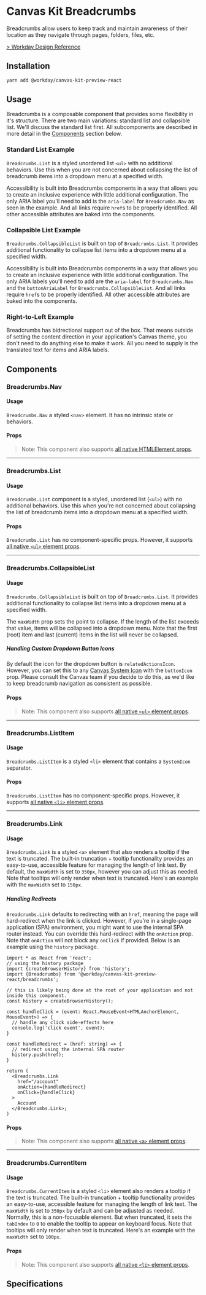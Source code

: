 

<Meta title="Preview/Breadcrumbs/React" component={Breadcrumbs} />

# Canvas Kit Breadcrumbs

Breadcrumbs allow users to keep track and maintain awareness of their location as they navigate
through pages, folders, files, etc.

[> Workday Design Reference](https://design.workday.com/components/navigation/breadcrumbs)

## Installation

```sh
yarn add @workday/canvas-kit-preview-react
```

## Usage

Breadcrumbs is a composable component that provides some flexibility in it's structure. There are
two main variations: standard list and collapsible list. We'll discuss the standard list first. All
subcomponents are described in more detail in the [Components](#components) section below.

### Standard List Example

`Breadcrumbs.List` is a styled unordered list `<ul>` with no additional behaviors. Use this when you
are not concerned about collapsing the list of breadcrumb items into a dropdown menu at a specified
width.

Accessibility is built into Breadcrumbs components in a way that allows you to create an inclusive
experience with little additional configuration. The only ARIA label you'll need to add is the
`aria-label` for `Breadcrumbs.Nav` as seen in the example. And all links require `href`s to be
properly identified. All other accessible attributes are baked into the components.

<ExampleCodeBlock code={StandardList} />

### Collapsible List Example

`Breadcrumbs.CollapsibleList` is built on top of `Breadcrumbs.List`. It provides additional
functionality to collapse list items into a dropdown menu at a specified width.

Accessibility is built into Breadcrumbs components in a way that allows you to create an inclusive
experience with little additional configuration. The only ARIA labels you'll need to add are the
`aria-label` for `Breadcrumbs.Nav` and the `buttonAriaLabel` for `Breadcrumbs.CollapsibleList`. And
all links require `href`s to be properly identified. All other accessible attributes are baked into
the components.

<ExampleCodeBlock code={CollapsibleList} />

### Right-to-Left Example

Breadcrumbs has bidrectional support out of the box. That means outside of setting the content
direction in your application's Canvas theme, you don't need to do anything else to make it work.
All you need to supply is the translated text for items and ARIA labels.

<ExampleCodeBlock code={RTLCollapsibleList} />

## Components

### Breadcrumbs.Nav

#### Usage

`Breadcrumbs.Nav` a styled `<nav>` element. It has no intrinsic state or behaviors.

#### Props

<ArgsTable of={Breadcrumbs.Nav} />

> Note: This component also supports
> [all native HTMLElement props](https://developer.mozilla.org/en-US/docs/Web/HTML/Global_attributes).

---

### Breadcrumbs.List

#### Usage

`Breadcrumbs.List` component is a styled, unordered list (`<ul>`) with no additional behaviors. Use
this when you're not concerned about collapsing the list of breadcrumb items into a dropdown menu at
a specified width.

#### Props

`Breadcrumbs.List` has no component-specific props. However, it supports
[all native `<ul>` element props](https://developer.mozilla.org/en-US/docs/Web/HTML/Element/ul#Attributes).

---

### Breadcrumbs.CollapsibleList

#### Usage

`Breadcrumbs.CollapsibleList` is built on top of `Breadcrumbs.List`. It provides additional
functionality to collapse list items into a dropdown menu at a specified width.

The `maxWidth` prop sets the point to collapse. If the length of the list exceeds that value, items
will be collapsed into a dropdown menu. Note that the first (root) item and last (current) items in
the list will never be collapsed.

##### Handling Custom Dropdown Button Icons

By default the icon for the dropdown button is `relatedActionsIcon`. However, you can set this to
any [Canvas System Icon](https://design.workday.com/tokens/assets/icons/system-icons) with the
`buttonIcon` prop. Please consult the Canvas team if you decide to do this, as we'd like to keep
breadcrumb navigation as consistent as possible.

#### Props

<ArgsTable of={Breadcrumbs.CollapsibleList} />

> Note: This component also supports
> [all native `<ul>` element props](https://developer.mozilla.org/en-US/docs/Web/HTML/Element/ul#Attributes).

---

### Breadcrumbs.ListItem

#### Usage

`Breadcrumbs.ListItem` is a styled `<li>` element that contains a `SystemIcon` separator.

#### Props

`Breadcrumbs.ListItem` has no component-specific props. However, it supports
[all native `<li>` element props](https://developer.mozilla.org/en-US/docs/Web/HTML/Element/li#Attributes).

---

### Breadcrumbs.Link

#### Usage

`Breadcrumbs.Link` is a styled `<a>` element that also renders a tooltip if the text is truncated.
The built-in truncation + tooltip functionality provides an easy-to-use, accessible feature for
managing the length of link text. By default, the `maxWidth` is set to `350px`, however you can
adjust this as needed. Note that tooltips will only render when text is truncated. Here's an example
with the `maxWidth` set to `150px`.

<ExampleCodeBlock code={LinkTruncation} />

##### Handling Redirects

`Breadcrumbs.Link` defaults to redirecting with an `href`, meaning the page will hard-redirect when
the link is clicked. However, if you're in a single-page application (SPA) environment, you might
want to use the internal SPA router instead. You can override this hard-redirect with the `onAction`
prop. Note that `onAction` will not block any `onClick` if provided. Below is an example using the
`history` package.

```tsx
import * as React from 'react';
// using the history package
import {createBrowserHistory} from 'history';
import {Breadcrumbs} from '@workday/canvas-kit-preview-react/breadcrumbs';

// this is likely being done at the root of your application and not inside this component.
const history = createBrowserHistory();

const handleClick = (event: React.MouseEvent<HTMLAnchorElement, MouseEvent>) => {
  // handle any click side-effects here
  console.log('click event', event);
}

const handleRedirect = (href: string) => {
  // redirect using the internal SPA router
  history.push(href);
}

return (
  <Breadcrumbs.Link
    href="/account"
    onAction={handleRedirect}
    onClick={handleClick}
  >
    Account
  </Breadcrumbs.Link>;
)
```

#### Props

<ArgsTable of={Breadcrumbs.Link} />

> Note: This component also supports
> [all native `<a>` element props](https://developer.mozilla.org/en-US/docs/Web/HTML/Element/a#Attributes).

---

### Breadcrumbs.CurrentItem

#### Usage

`Breadcrumbs.CurrentItem` is a styled `<li>` element also renders a tooltip if the text is
truncated. The built-in truncation + tooltip functionality provides an easy-to-use, accessible
feature for managing the length of link text. The `maxWidth` is set to `350px` by default and can be
adjusted as needed. Normally, this is a non-focusable element. But when truncated, it sets the
`tabIndex` to `0` to enable the tooltip to appear on keyboard focus. Note that tooltips will only
render when text is truncated. Here's an example with the `maxWidth` set to `100px`.

<ExampleCodeBlock code={CurrentItemTruncation} />

#### Props

<ArgsTable of={Breadcrumbs.CurrentItem} />

> Note: This component also supports
> [all native `<li>` element props](https://developer.mozilla.org/en-US/docs/Web/HTML/Element/li#Attributes).

## Specifications

<Specifications file="Breadcrumbs.spec.ts" name="Breadcrumbs" />
